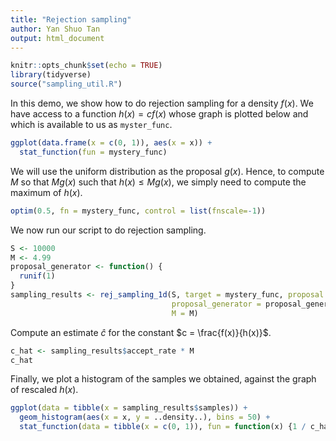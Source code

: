 ```yaml
---
title: "Rejection sampling"
author: Yan Shuo Tan
output: html_document
---
```


```r
knitr::opts_chunk$set(echo = TRUE)
library(tidyverse)
source("sampling_util.R")
```

In this demo, we show how to do rejection sampling for a density $f(x)$. We have access to a function $h(x) = cf(x)$ whose graph is plotted below and which is available to us as `myster_func`.

```r
ggplot(data.frame(x = c(0, 1)), aes(x = x)) + 
  stat_function(fun = mystery_func)
```

We will use the uniform distribution as the proposal $g(x)$. Hence, to compute $M$ so that $M g(x)$ such that $h(x) \leq M g(x)$, we simply need to compute the maximum of $h(x)$.

```r
optim(0.5, fn = mystery_func, control = list(fnscale=-1))
```
We now run our script to do rejection sampling.

```r
S <- 10000
M <- 4.99
proposal_generator <- function() {
  runif(1)
}
sampling_results <- rej_sampling_1d(S, target = mystery_func, proposal = dunif, 
                                    proposal_generator = proposal_generator, 
                                    M = M)
```

Compute an estimate $\hat c$ for the constant $c = \frac{f(x)}{h(x)}$.

```r
c_hat <- sampling_results$accept_rate * M
c_hat
```

Finally, we plot a histogram of the samples we obtained, against the graph of rescaled $h(x)$.

```r
ggplot(data = tibble(x = sampling_results$samples)) + 
  geom_histogram(aes(x = x, y = ..density..), bins = 50) +
  stat_function(data = tibble(x = c(0, 1)), fun = function(x) {1 / c_hat * mystery_func(x)})
```
